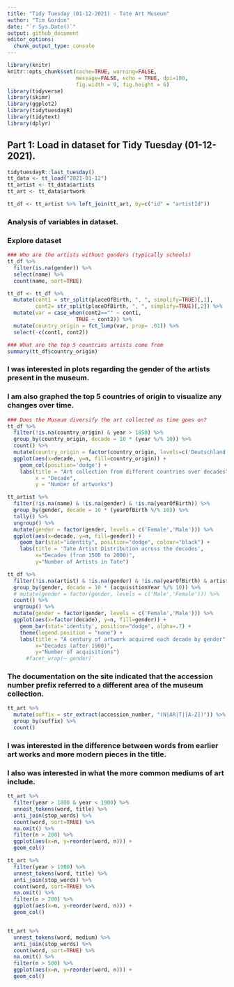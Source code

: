 ---
title: "Tidy Tuesday (01-12-2021) - Tate Art Museum"
author: "Tim Gordon"
date: "`r Sys.Date()`"
output: github_document
editor_options: 
  chunk_output_type: console
---

```{r setup, include=FALSE}
library(knitr)
knitr::opts_chunk$set(cache=TRUE, warning=FALSE,
                      message=FALSE, echo = TRUE, dpi=180,
                      fig.width = 9, fig.height = 6)
library(tidyverse)
library(skimr)
library(ggplot2)
library(tidytuesdayR)
library(tidytext)
library(dplyr)
```

## Part 1: Load in dataset for Tidy Tuesday (01-12-2021). 

```{r data}
tidytuesdayR::last_tuesday()
tt_data <- tt_load("2021-01-12")
tt_artist <- tt_data$artists
tt_art <- tt_data$artwork

tt_df <- tt_artist %>% left_join(tt_art, by=c("id" = "artistId"))


```

### Analysis of variables in dataset. 
### Explore dataset


```{r eda}
### Who are the artists without genders (typically schools)
tt_df %>%
  filter(is.na(gender)) %>%
  select(name) %>%
  count(name, sort=TRUE)

tt_df <- tt_df %>% 
  mutate(cont1 = str_split(placeOfBirth, ", ", simplify=TRUE)[,1], 
         cont2= str_split(placeOfBirth, ", ", simplify=TRUE)[,2]) %>% 
  mutate(var = case_when(cont2=="" ~ cont1,
                      TRUE ~ cont2)) %>%
  mutate(country_origin = fct_lump(var, prop= .01)) %>%
  select(-c(cont1, cont2))

### What are the top 5 countries artists come from
summary(tt_df$country_origin)

```


### I was interested in plots regarding the gender of the artists present in the museum. 
### I am also graphed the top 5 countries of origin to visualize any changes over time. 


```{r plots}

### Does the Museum diversify the art collected as time goes on?
tt_df %>%
  filter(!is.na(country_origin) & year > 1850) %>%
  group_by(country_origin, decade = 10 * (year %/% 10)) %>%
  count() %>%
  mutate(country_origin = factor(country_origin, levels=c('Deutschland', 'France', 'United Kingdom', 'United States', 'Other'))) %>%
  ggplot(aes(x=decade, y=n, fill=country_origin)) +
    geom_col(position='dodge') +
    labs(title = "Art collection from different countries over decades", 
         x = "Decade",
         y = "Number of artworks")

tt_artist %>%
  filter(!is.na(name) & !is.na(gender) & !is.na(yearOfBirth)) %>% 
  group_by(gender, decade = 10 * (yearOfBirth %/% 10)) %>%
  tally() %>% 
  ungroup() %>%
  mutate(gender = factor(gender, levels = c('Female','Male'))) %>%
  ggplot(aes(x=decade, y=n, fill=gender)) +
    geom_bar(stat="identity", position="dodge", colour="black") +
    labs(title = 'Tate Artist Distribution across the decades',
         x="Decades (from 1500 to 2000)",
         y="Number of Artists in Tate")

tt_df %>%
  filter(!is.na(artist) & !is.na(gender) & !is.na(yearOfBirth) & artistRole=='artist' & acquisitionYear >= 1900) %>% 
  group_by(gender, decade = 10 * (acquisitionYear %/% 10)) %>%
  # mutate(gender = factor(gender, levels = c('Male','Female'))) %>%
  count() %>% 
  ungroup() %>%
  mutate(gender = factor(gender, levels = c('Female','Male'))) %>%
  ggplot(aes(x=factor(decade), y=n, fill=gender)) +
    geom_bar(stat='identity', position="dodge", alpha=.7) +
    theme(legend.position = "none") +
    labs(title = "A century of artwork acquired each decade by gender", 
         x="Decades (after 1900)",
         y="Number of acquisitions") 
      #facet_wrap(~ gender)
```


### The documentation on the site indicated that the accession number prefix referred to a different area of the museum collection.

```{r areas}
tt_art %>% 
  mutate(suffix = str_extract(accession_number, "(N|AR|T|[A-Z])")) %>% 
  group_by(suffix) %>%
  count()
```

### I was interested in the difference between words from earlier art works and more modern pieces in the title. 
### I also was interested in what the more common mediums of art include.

```{r}
tt_art %>%
  filter(year > 1800 & year < 1900) %>%
  unnest_tokens(word, title) %>%
  anti_join(stop_words) %>%
  count(word, sort=TRUE) %>%
  na.omit() %>%
  filter(n > 200) %>%
  ggplot(aes(x=n, y=reorder(word, n))) +
  geom_col()

tt_art %>%
  filter(year > 1900) %>%
  unnest_tokens(word, title) %>%
  anti_join(stop_words) %>%
  count(word, sort=TRUE) %>%
  na.omit() %>%
  filter(n > 200) %>%
  ggplot(aes(x=n, y=reorder(word, n))) +
  geom_col()


tt_art %>%
  unnest_tokens(word, medium) %>%
  anti_join(stop_words) %>%
  count(word, sort=TRUE) %>%
  na.omit() %>%
  filter(n > 500) %>%
  ggplot(aes(x=n, y=reorder(word, n))) +
  geom_col()
```

